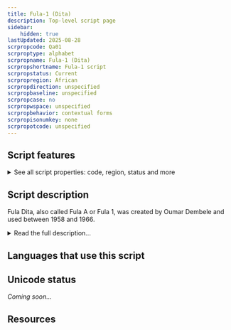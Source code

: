 ```yaml
---
title: Fula-1 (Dita)
description: Top-level script page
sidebar:
    hidden: true
lastUpdated: 2025-08-28
scrpropcode: Qa01
scrproptype: alphabet
scrpropname: Fula-1 (Dita)
scrpropshortname: Fula-1 script
scrpropstatus: Current
scrpropregion: African
scrpropdirection: unspecified
scrpropbaseline: unspecified
scrpropcase: no
scrpropwspace: unspecified
scrpropbehavior: contextual forms
scrpropisonumkey: none
scrpropotcode: unspecified
---
```



## Script features

<details>
<summary> See all script properties: code, region, status and more</summary>
<ScriptInfo />
</details>

## Script description

Fula Dita, also called Fula A or Fula 1, was created by Oumar Dembele and used between 1958 and 1966.

<details>
<summary>Read the full description...</summary>It is an alphabet written with thirty-one consonant letters and eight vowels. Fula Dita is one of two African scripts created for the Fula languages spoken in Mauritania, Senegal, Mali, Guinea, Burkina Faso, Niger, Nigeria, Cameroon, Gambia, Chad, Sierra Leone, Benin, Guinea-Bissau, Sudan, Central African Republic, Côte d'Ivoire, Ghana, Togo, Liberia, and Gabon. The second of these scripts is [Fula Ba](/scrlang/script-qa02). The Fula languages are more commonly written with the [Latin](/scrlang/script-Latn) or [Arabic](/scrlang/script-Arab) scripts (Ajami style) than with either of the two Fula alphabets. Of the two, Fula Dita was used more widely than Fula Ba.

_This script is not currently recognized by the [ISO 15924 standard](http://www.unicode.org/iso15924/), but is included in ScriptSource for research purposes. If you have any information on this script, please add the information to this site. Your contributions can be a great help in refining and expanding the ISO 15924 standard. The [Script Encoding Initiative](http://www.linguistics.berkeley.edu/sei/) is working to support the inclusion of this script in the standard, and contributions here will support their efforts._
</details>

## Languages that use this script

<WsList script='Qa01' wsMax='5' />

## Unicode status

_Coming soon..._

## Resources

<ScriptResources detailSummary='seemore' />

